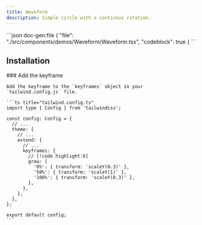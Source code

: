 ```yaml
---
title: Waveform
description: Simple circle with a continous rotation.
---
```


<ComponentPreview name='waveform'>
```json doc-gen:file
{
  "file": "./src/components/demos/Waveform/Waveform.tsx",
  "codeblock": true
}
```
</ComponentPreview>

## Installation

<Steps>
    
  <Step>
    ### Add the keyframe
    
    Add the keyframe to the `keyframes` object in your `tailwind.config.js` file.

    ```ts title="tailwind.config.ts"
    import type { Config } from 'tailwindcss';

    const config: Config = {
      // ...
      theme: {
        // ...
        extend: {
          // ...
          keyframes: {
            // [!code highlight:6]
            grow: {
              '0%': { transform: 'scaleY(0.3)' },
              '50%': { transform: 'scaleY(1)' },
              '100%': { transform: 'scaleY(0.3)' },
            },
          },
        },
      },
    };

    export default config;
    ```

  </Step>

</Steps>
